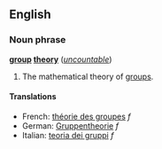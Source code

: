 ==English==
===Noun phrase===
{{wikipedia}}
'''[[group]] [[theory]]''' (''[[uncountable]]'')

#{{math}} The mathematical theory of [[group]]s.

====Translations====
*French: [[théorie des groupes]] ''f''
*German: [[Gruppentheorie]] ''f''
*Italian: [[teoria dei gruppi]] ''f''